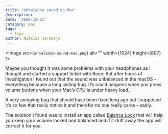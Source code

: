 ```yaml
---
title: 'Unbalance sound on Mac'
description:
date: '2020-12-21'
category: mac
tags:
  - tips
author: Nicklas Jarnesjö
---
```


<Image src={`unbalance-sound-mac.png`} alt="" width={1024} height={807} />

Maybe you thought it was some problems with your headphones as I thought and started a support
ticket with Bose. But after hours of investigation I found out that the sound was unbalanced in the
macOS – everything because a long lasting bug. It’s could happens when you press volume buttons when
your Mac’s CPU is under heavy load.

A very annoying bug that should have been fixed long ago but I supposed it’s so few that really
notice it and therefor no one really cares – sadly.

The solution I found was to install an app called
[Balance Lock](https://www.tunabellysoftware.com/balance_lock/) that will help you keep your volume
locked and balanced and if it drift away the app will correct it for you.
